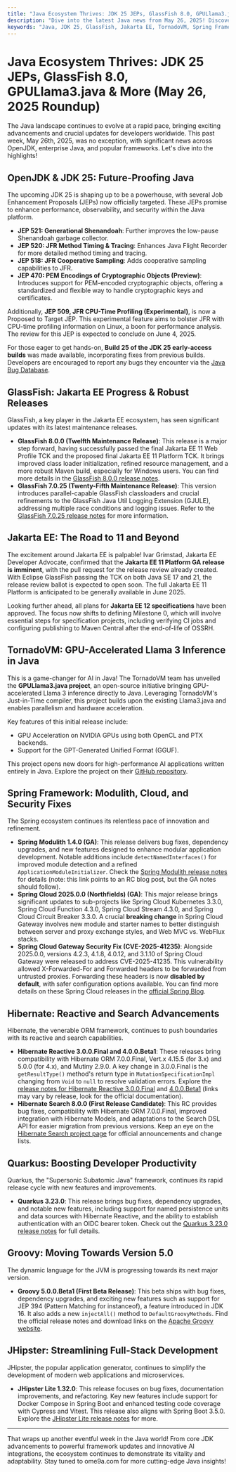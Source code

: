```yaml
---
title: "Java Ecosystem Thrives: JDK 25 JEPs, GlassFish 8.0, GPULlama3.java & More (May 26, 2025 Roundup)"
description: "Dive into the latest Java news from May 26, 2025! Discover JDK 25 updates, GlassFish 8.0's advancements, the innovative GPULlama3.java project, and key releases from Spring, Hibernate, Quarkus, Groovy, and JHipster. Stay ahead in the Java world!"
keywords: "Java, JDK 25, GlassFish, Jakarta EE, TornadoVM, Spring Framework, Hibernate, Quarkus, Groovy, JHipster, Software Development, Programming, News, Updates"
---
```



# Java Ecosystem Thrives: JDK 25 JEPs, GlassFish 8.0, GPULlama3.java & More (May 26, 2025 Roundup)

The Java landscape continues to evolve at a rapid pace, bringing exciting advancements and crucial updates for developers worldwide. This past week, May 26th, 2025, was no exception, with significant news across OpenJDK, enterprise Java, and popular frameworks. Let's dive into the highlights!

## OpenJDK & JDK 25: Future-Proofing Java

The upcoming JDK 25 is shaping up to be a powerhouse, with several Job Enhancement Proposals (JEPs) now officially targeted. These JEPs promise to enhance performance, observability, and security within the Java platform.

* **JEP 521: Generational Shenandoah**: Further improves the low-pause Shenandoah garbage collector.
* **JEP 520: JFR Method Timing & Tracing**: Enhances Java Flight Recorder for more detailed method timing and tracing.
* **JEP 518: JFR Cooperative Sampling**: Adds cooperative sampling capabilities to JFR.
* **JEP 470: PEM Encodings of Cryptographic Objects (Preview)**: Introduces support for PEM-encoded cryptographic objects, offering a standardized and flexible way to handle cryptographic keys and certificates.

Additionally, **JEP 509, JFR CPU-Time Profiling (Experimental)**, is now a Proposed to Target JEP. This experimental feature aims to bolster JFR with CPU-time profiling information on Linux, a boon for performance analysis. The review for this JEP is expected to conclude on June 4, 2025.

For those eager to get hands-on, **Build 25 of the JDK 25 early-access builds** was made available, incorporating fixes from previous builds. Developers are encouraged to report any bugs they encounter via the [Java Bug Database](https://bugs.java.com/bugdatabase/).

## GlassFish: Jakarta EE Progress & Robust Releases

GlassFish, a key player in the Jakarta EE ecosystem, has seen significant updates with its latest maintenance releases.

* **GlassFish 8.0.0 (Twelfth Maintenance Release)**: This release is a major step forward, having successfully passed the final Jakarta EE 11 Web Profile TCK and the proposed final Jakarta EE 11 Platform TCK. It brings improved class loader initialization, refined resource management, and a more robust Maven build, especially for Windows users. You can find more details in the [GlassFish 8.0.0 release notes](https://projects.eclipse.org/projects/ee4j.glassfish/).
* **GlassFish 7.0.25 (Twenty-Fifth Maintenance Release)**: This version introduces parallel-capable GlassFish classloaders and crucial refinements to the GlassFish Java Util Logging Extension (GJULE), addressing multiple race conditions and logging issues. Refer to the [GlassFish 7.0.25 release notes](https://projects.eclipse.org/projects/ee4j.glassfish/releases/7.0.25) for more information.

## Jakarta EE: The Road to 11 and Beyond

The excitement around Jakarta EE is palpable! Ivar Grimstad, Jakarta EE Developer Advocate, confirmed that the **Jakarta EE 11 Platform GA release is imminent**, with the pull request for the release review already created. With Eclipse GlassFish passing the TCK on both Java SE 17 and 21, the release review ballot is expected to open soon. The full Jakarta EE 11 Platform is anticipated to be generally available in June 2025.

Looking further ahead, all plans for **Jakarta EE 12 specifications** have been approved. The focus now shifts to defining Milestone 0, which will involve essential steps for specification projects, including verifying CI jobs and configuring publishing to Maven Central after the end-of-life of OSSRH.

## TornadoVM: GPU-Accelerated Llama 3 Inference in Java

This is a game-changer for AI in Java! The TornadoVM team has unveiled the **GPULlama3.java project**, an open-source initiative bringing GPU-accelerated Llama 3 inference directly to Java. Leveraging TornadoVM's Just-in-Time compiler, this project builds upon the existing Llama3.java and enables parallelism and hardware acceleration.

Key features of this initial release include:
* GPU Acceleration on NVIDIA GPUs using both OpenCL and PTX backends.
* Support for the GPT-Generated Unified Format (GGUF).

This project opens new doors for high-performance AI applications written entirely in Java. Explore the project on their [GitHub repository](https://github.com/beehive-lab/GPULlama3.java).

## Spring Framework: Modulith, Cloud, and Security Fixes

The Spring ecosystem continues its relentless pace of innovation and refinement.

* **Spring Modulith 1.4.0 (GA)**: This release delivers bug fixes, dependency upgrades, and new features designed to enhance modular application development. Notable additions include `detectNamedInterfaces()` for improved module detection and a refined `ApplicationModuleInitializer`. Check the [Spring Modulith release notes](https://spring.io/blog/2025/04/25/spring-modulith-1-4-rc1-1-3-5-and-1-2-11-released) for details (note: this link points to an RC blog post, but the GA notes should follow).
* **Spring Cloud 2025.0.0 (Northfields) (GA)**: This major release brings significant updates to sub-projects like Spring Cloud Kubernetes 3.3.0, Spring Cloud Function 4.3.0, Spring Cloud Stream 4.3.0, and Spring Cloud Circuit Breaker 3.3.0. A crucial **breaking change** in Spring Cloud Gateway involves new module and starter names to better distinguish between server and proxy exchange styles, and Web MVC vs. WebFlux stacks.
* **Spring Cloud Gateway Security Fix (CVE-2025-41235)**: Alongside 2025.0.0, versions 4.2.3, 4.1.8, 4.0.12, and 3.1.10 of Spring Cloud Gateway were released to address CVE-2025-41235. This vulnerability allowed X-Forwarded-For and Forwarded headers to be forwarded from untrusted proxies. Forwarding these headers is now **disabled by default**, with safer configuration options available. You can find more details on these Spring Cloud releases in the [official Spring Blog](https://spring.io/blog/2025/05/29/spring-cloud-2025-0-0-is-abvailable).

## Hibernate: Reactive and Search Advancements

Hibernate, the venerable ORM framework, continues to push boundaries with its reactive and search capabilities.

* **Hibernate Reactive 3.0.0.Final and 4.0.0.Beta1**: These releases bring compatibility with Hibernate ORM 7.0.0.Final, Vert.x 4.15.5 (for 3.x) and 5.0.0 (for 4.x), and Mutiny 2.9.0. A key change in 3.0.0.Final is the `getResultType()` method's return type in `MutationSpecificationImpl` changing from `Void` to `null` to resolve validation errors. Explore the [release notes for Hibernate Reactive 3.0.0.Final](https://hibernate.org/reactive/documentation/release-notes/) and [4.0.0.Beta1](https://hibernate.org/reactive/documentation/release-notes/) (links may vary by release, look for the official documentation).
* **Hibernate Search 8.0.0 (First Release Candidate)**: This RC provides bug fixes, compatibility with Hibernate ORM 7.0.0.Final, improved integration with Hibernate Models, and adaptations to the Search DSL API for easier migration from previous versions. Keep an eye on the [Hibernate Search project page](https://hibernate.org/search/documentation/releases/) for official announcements and change lists.

## Quarkus: Boosting Developer Productivity

Quarkus, the "Supersonic Subatomic Java" framework, continues its rapid release cycle with new features and improvements.

* **Quarkus 3.23.0**: This release brings bug fixes, dependency upgrades, and notable new features, including support for named persistence units and data sources with Hibernate Reactive, and the ability to establish authentication with an OIDC bearer token. Check out the [Quarkus 3.23.0 release notes](https://quarkus.io/blog/quarkus-3-23-0-released/) for full details.

## Groovy: Moving Towards Version 5.0

The dynamic language for the JVM is progressing towards its next major version.

* **Groovy 5.0.0.Beta1 (First Beta Release)**: This beta ships with bug fixes, dependency upgrades, and exciting new features such as support for JEP 394 (Pattern Matching for instanceof), a feature introduced in JDK 16. It also adds a new `injectAll()` method to `DefaultGroovyMethods`. Find the official release notes and download links on the [Apache Groovy website](https://groovy.apache.org/releasenotes/groovy-5.0.html).

## JHipster: Streamlining Full-Stack Development

JHipster, the popular application generator, continues to simplify the development of modern web applications and microservices.

* **JHipster Lite 1.32.0**: This release focuses on bug fixes, documentation improvements, and refactoring. Key new features include support for Docker Compose in Spring Boot and enhanced testing code coverage with Cypress and Vitest. This release also aligns with Spring Boot 3.5.0. Explore the [JHipster Lite release notes](https://lite.jhipster.tech/releases/) for more.

---

That wraps up another eventful week in the Java world! From core JDK advancements to powerful framework updates and innovative AI integrations, the ecosystem continues to demonstrate its vitality and adaptability. Stay tuned to ome9a.com for more cutting-edge Java insights!